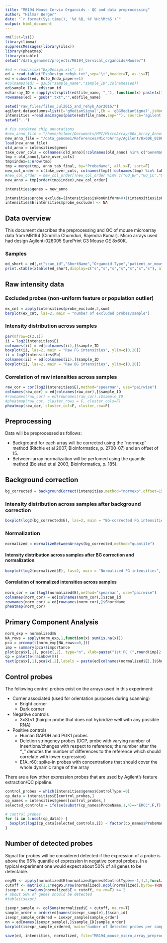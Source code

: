 ```yaml
---
title: "MB194 Mouse Cervix Organoids - QC and data preprocessing"
author: "Hilmar Berger"
date: "`r format(Sys.time(), '%d %B, %Y %H:%M:%S')`"
output: html_document
---
```


```r
rm(list=ls())
library(limma)
suppressMessages(library(xlsx))
library(pheatmap)
library(xtable)
setwd("/data_genome2/projects/MB194_Cervical_organoids/Mouse/")
```

```r
#ed = read.xlsx("ExpDesign.xls", 1)
ed = read.table("ExpDesign_rehyb.txt",sep="\t",header=T, as.is=T)
ed = subset(ed, Ecto_Endo_paper==1)
#colnames(ed) = gsub("sample_name","sample_ID",colnames(ed))
ed$sample_ID = ed$scan_id
ed$array_ID = sapply(strsplit(ed$file_name, "_"), function(x) paste(x[1:5],collapse="_"))
rownames(ed) = gsub(".txt","",ed$file_name)

setwd("raw_files/files_Jul2015_and_rehyb_Apr2016/")
agilent.datacolumns=list(E='gMedianSignal',Eb = 'gBGMedianSignal',isNonUniform='gIsFeatNonUnifOL', isPopOutlier='gIsFeatPopnOL', multDetrendSignal='gMultDetrendSignal');
intensities =read.maimages(paste(ed$file_name,sep=""), source="agilent.median", green.only=TRUE, columns=agilent.datacolumns)
setwd("..")

# fix outdated chip annotations
#new_anno_file = "/home/hilmar/Documents/MPI/MicroArray/60k_Array_Annotations/Custom_60k_annotations_2015-05-22.Rdata"
new_anno_file = "/data_genome1/References/MicroArray/Agilent/8x60k_028005_mouse/Mouse_028005_annotations_2015-07-17.Rdata"
load(new_anno_file)
old_anno = intensities$genes
take_over_cols = colnames(old_anno)[!colnames(old_anno) %in% c("GeneName","Description","SystematicName")]
tmp = old_anno[,take_over_cols]
tmp$index=1:nrow(tmp)
tmp = merge(tmp, anno_tab_final, by="ProbeName", all.x=T, sort=F)
new_col_order = c(take_over_cols, colnames(tmp)[!colnames(tmp) %in% take_over_cols])
#new_col_order = new_col_order[!new_col_order %in% c("GO_BP","GO_CC","GO_MF")]
new_anno = tmp[order(tmp$index),new_col_order]

intensities$genes = new_anno

```


```r
intensities$probe_exclude=(intensities$isNonUniform>0)|(intensities$isPopOutlier>0)
intensities$E[intensities$probe_exclude] <- NA
```

## Data overview
This document describes the preprocessing and QC of mouse microarray data from MB194 (Cindrilla Chumduri, Rajendra Kumar). 
Micro arrays used had design Agilent-028005 SurePrint G3 Mouse GE 8x60K. 

### Samples 
```r
ed_short = ed[,c("scan_id","ShortName","Organoid.Type","patient_or_mouse_id","Infection", "Time.post.infection")]
print.xtable(xtable(ed_short,display=c("s","s","s","s","s","s","s"), align="|l|l|l|l|l|l|l|"), type="html", file="" , include.rownames=F)
```

## Raw intensity data

### Excluded probes (non-uniform feature or population outlier)

```r
ex_cnt = apply(intensities$probe_exclude,2,sum)
barplot(ex_cnt, las=2, main = "number of excluded probes/sample")
```

### Intensity distribution across samples
```r
par(mfrow=c(2,1))
ii = log2(intensities$E)
colnames(ii) = ed[colnames(ii),]$sample_ID
boxplot(ii, las=2, main = "Raw FG intensities", ylim=c(0,20))
ii = log2(intensities$Eb)
colnames(ii) = ed[colnames(ii),]$sample_ID
boxplot(ii, las=2, main = "Raw BG intensities", ylim=c(0,20))
```

### Correlation of raw intensities across samples
```r
raw_cor = cor(log2(intensities$E),method="spearman", use="pairwise")
colnames(raw_cor) = ed[colnames(raw_cor),]$sample_ID
#rownames(raw_cor) = ed[rownames(raw_cor),]$sample_ID
#pheatmap(raw_cor, cluster_rows = F, cluster_cols=F)
pheatmap(raw_cor, cluster_col=F, cluster_row=F)
```

## Preprocessing

Data will be preprocessed as follows:

* Background for each array will be corrected using the "normexp" method (Ritchie et al 2007, Bioinformatics, p. 2700-07) and an offset of 15. 
* Between-array normalization will be perfomed using the quantile method (Bolstad et al 2003, Bioinformatics, p. 185).

## Background correction
```r
bg_corrected = backgroundCorrect(intensities,method="normexp",offset=15)
```

### Intensity distribution across samples after background correction
```r
boxplot(log2(bg_corrected$E), las=2, main = "BG-corrected FG intensities", ylim=c(-2,20))
```


### Normalization

```r
normalized = normalizeBetweenArrays(bg_corrected,method="quantile")
```

#### Intensity distribution across samples after BG correction and normalization
```r
boxplot(log2(normalized$E), las=2, main = "Normalized FG intensities", ylim=c(-2,20))
```

#### Correlation of normalized intensities across samples
```r
norm_cor = cor(log2(normalized$E),method="spearman", use="pairwise")
colnames(norm_cor) = ed[colnames(norm_cor),]$scan_id
rownames(norm_cor) = ed[rownames(norm_cor),]$ShortName
pheatmap(norm_cor)
```

## Primary Component Analysis
```r
norm_exp = normalized$E
NA_rows = apply(norm_exp,1,function(x) sum(is.na(x)))
pca = prcomp(t(norm_exp[NA_rows==0,]))
imp = summary(pca)$importance
plot(pca$x[,1], pca$x[,2], type="n", xlab=paste("1st PC (",round(imp[2,1],2)*100 ,"% var explained)",sep="" ), ylab=paste("2nd PC (",round(imp[2,2],2)*100 ,"% var explained)",sep="" ), main="PCA on normalized expression data")
cp = palette(rainbow(8))
text(pca$x[,1],pca$x[,2],labels = paste(ed[colnames(normalized$E),]$ShortName,ed[colnames(normalized$E),]$patient_or_mouse_id, sep="_"), col=cp[as.numeric(as.factor(ed[colnames(normalized$E),]$Organoid.Type))])
```

## Control probes

The following control probes exist on the arrays used in this experiment:

* Corner associated (used for orientation purposes during scanning)
  * Bright corner 
  * Dark corner 
* Negative controls
  * 3xSLv1 (hairpin probe that does not hybridize well with any possible RNA)
* Positive controls
  * Human GAPDH and PGK1 probes
  * Deletion stringency probes (DCP, probe with varying number of insertions/changes with respect to reference; the number after the "_" denotes the number of differences to the reference which should correlate with lower expression)
  * E1A_r60: spike-in probes with concentrations that should cover the whole dynamic range of the array

There are a few other expression probes that are used by Agilent's feature extraction/QC pipeline. 

```r
control_probes = which(intensities$genes$ControlType!=0)
cp_data = intensities$E[control_probes,]
cp_names = intensities$genes[control_probes,]
selected_controls = ifelse(substr(cp_names$ProbeName,1,4)=="ERCC",F,T)

# control probes
for (i in 1:ncol(cp_data)) {
  boxplot(log2(cp_data[selected_controls,i]) ~ factor(cp_names$ProbeName[selected_controls]),las=2, main=paste("Sample",i), outline=F)
}
```

## Number of detected probes
Signal for probes will be considered detected if the expression of a probe is above the 95% quantile of expression in negative control probes. 
In a typical experiment one would expect about 50% of all genes to be detectable.

```r
neg95 <- apply(normalized$E[normalized$genes$ControlType==-1,],2,function(x) quantile(x,p=0.95, na.rm=T))
cutoff <- matrix(1.1*neg95,nrow(normalized),ncol(normalized),byrow=TRUE)
isexpr <- rowSums(normalized$E > cutoff, na.rm=T) >= 2
# about 50% of genes should be detected
#table(isexpr)
```

```r
isexpr_sample <- colSums(normalized$E > cutoff, na.rm=T)
sample_order = order(ed[names(isexpr_sample),]$scan_id)
isexpr_sample_ordered = isexpr_sample[sample_order]
nn = ed[names(isexpr_sample),]$sample_ID[sample_order]
barplot(isexpr_sample_ordered, main="number of detected probes per sample", las=2, names.arg=nn)
```

```r
save(ed, intensities, normalized, file="MB194_mouse_micro_array_preprocessed_data.Rdata")
```
